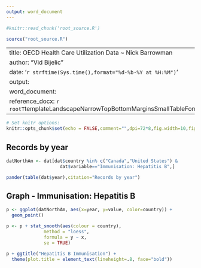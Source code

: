```yaml
---
output: word_document
---
```


```r
#knitr::read_chunk('root_source.R')

source("root_source.R")

```

---
title: OECD Health Care Utilization Data ~ Nick Barrowman
author: "Vid Bijelic"
date: '`r strftime(Sys.time(),format="%d-%b-%Y at %H:%M")`'
output:
  word_document:
    reference_docx: `r rootT`templateLandscapeNarrowTopBottomMarginsSmallTableFont.docx
---

```r
# Set knitr options: 
knitr::opts_chunk$set(echo = FALSE,comment="",dpi=72*8,fig.width=10,fig.height=6.2)


```

## Records by year

```r

datNorthAm <- dat[dat$country %in% c("Canada","United States") &
                    dat$variable=="Immunisation: Hepatitis B",]

pander(table(dat$year),citation="Records by year")


```

## Graph - Immunisation: Hepatitis B

```r



p <- ggplot(datNorthAm, aes(x=year, y=value, color=country)) +
  geom_point()

p <- p + stat_smooth(aes(colour = country),
              method = "loess", 
              formula = y ~ x, 
              se = TRUE)

p + ggtitle("Hepatitis B Immunisation") +
  theme(plot.title = element_text(lineheight=.8, face="bold"))

```

